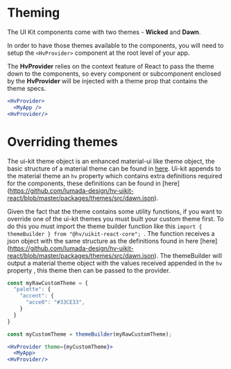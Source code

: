 
<Meta title="Foundation/Theming/Main" />

# Theming

The UI Kit components come with two themes - **Wicked** and **Dawn**.

In order to have those themes available to the components, you will need to setup the `<HvProvider>` component at the root level of your app.

The **HvProvider** relies on the context feature of React to pass the theme down to the components, so every component or subcomponent enclosed by the **HvProvider** will be injected with a theme prop that contains the theme specs.

```jsx
<HvProvider>
  <MyApp />
<HvProvider/>
```

# Overriding themes

The ui-kit theme object is an enhanced material-ui like theme object, 
the basic structure of a material theme can be found in [here](https://material-ui.com/customization/default-theme/). 
Ui-kit appends to the material theme an ```hv``` property which contains extra definitions required for the components,
these definitions can be found in [here] (https://github.com/lumada-design/hv-uikit-react/blob/master/packages/themes/src/dawn.json).

Given the fact that the theme contains some utility functions, if you want to override one of the ui-kit themes you must built your custom theme first.
To do this you must import the theme builder function like this ```import { themeBuilder } from "@hv/uikit-react-core"; ```.
The function receives a json object with the same structure as the definitions found in here [here] (https://github.com/lumada-design/hv-uikit-react/blob/master/packages/themes/src/dawn.json).
The themeBuilder will output a material theme object with the values received appended in the ```hv``` property ,
this theme then can be passed to the provider.

```jsx
const myRawCustomTheme = {
  "palette": {
    "accent": {
      "acce0": "#33CE33",
    }
  }
}

const myCustomTheme = themeBuilder(myRawCustomTheme);

<HvProvider theme={myCustomTheme}>
  <MyApp>
<HvProvider/>
```
